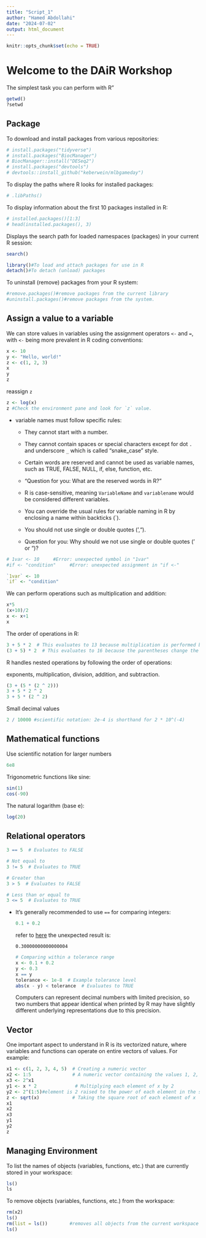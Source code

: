 ```yaml
---
title: "Script_1"
author: "Hamed Abdollahi"
date: "2024-07-02"
output: html_document
---
```


```r
knitr::opts_chunk$set(echo = TRUE)
```

# Welcome to the DAiR Workshop

The simplest task you can perform with R"

```r
getwd()
?setwd
```

## Package

To download and install packages from various repositories:

```r
# install.packages("tidyverse")
# install.packages("BiocManager")
# BiocManager::install("DESeq2")
# install.packages("devtools")
# devtools::install_github("keberwein/mlbgameday")
```

To display the paths where R looks for installed packages:

```r
# .libPaths()
```

To display information about the first 10 packages installed in R:

```r
# installed.packages()[1:3]
# head(installed.packages(), 3)
```

Displays the search path for loaded namespaces (packages) in your current R session:

```r
search()
```

```r
library()#To load and attach packages for use in R 
detach()#To detach (unload) packages
```

To uninstall (remove) packages from your R system:

```r
#remove.packages()#remove packages from the current library
#uninstall.packages()#remove packages from the system.
```

## Assign a value to a variable

We can store values in variables using the assignment operators `<-` and `=`, with `<-` being more prevalent in R coding conventions:

```r
x <- 10
y <- "Hello, world!"
z <- c(1, 2, 3)
x
y
z
```

reassign `z`

```r
z <- log(x)
z #Check the environment pane and look for `z` value.
```

-   variable names must follow specific rules:

    -   They cannot start with a number.

    <!-- -->

    -   They cannot contain spaces or special characters except for dot `.` and underscore `_` which is called "snake_case" style.
    - Certain words are reserved and cannot be used as variable names, such as TRUE, FALSE, NULL, if, else, function, etc. 
    + "Question for you: What are the reserved words in R?"

    -   R is case-sensitive, meaning `VariableName` and `variablename` would be considered different variables.
    
    - You can override the usual rules for variable naming in R by enclosing a name within backticks (`).
    - You should not use single or double quotes (',").
    + Question for you: Why should we not use single or double quotes (' or ")?
    
```r
# 1var <- 10     #Error: unexpected symbol in "1var"
#if <- "condition"     #Error: unexpected assignment in "if <-"
```
    
    
```r
`1var` <- 10
`if` <- "condition"
```
    

We can perform operations such as multiplication and addition:

```r
x*5
(x+10)/2
x <- x+1
x
```

The order of operations in R:

```r
3 + 5 * 2  # This evaluates to 13 because multiplication is performed before addition
(3 + 5) * 2  # This evaluates to 16 because the parentheses change the order of operations
```

R handles nested operations by following the order of operations:

exponents, multiplication, division, addition, and subtraction.

```r
(3 + (5 * (2 ^ 2)))
3 + 5 * 2 ^ 2   
3 + 5 * (2 ^ 2) 
```

Small decimal values

```r
2 / 10000 #scientific notation: 2e-4 is shorthand for 2 * 10^(-4)
```

## **Mathematical functions**

Use scientific notation for larger numbers

```r
6e8
```

Trigonometric functions like sine:

```r
sin(1)
cos(-90)
```

The natural logarithm (base e):

```r
log(20)
```

## Relational operators

```r
3 == 5  # Evaluates to FALSE

# Not equal to
3 != 5  # Evaluates to TRUE

# Greater than
3 > 5  # Evaluates to FALSE

# Less than or equal to
3 <= 5  # Evaluates to TRUE
```

-   It's generally recommended to use `==` for comparing integers:

    ```r
    0.1 + 0.2
    ```

    refer to [here](https://floating-point-gui.de/) the unexpected result is:

    ```         
    0.30000000000000004
    ```

    ```r

    # Comparing within a tolerance range
    x <- 0.1 + 0.2
    y <- 0.3
    x == y 
    tolerance <- 1e-8  # Example tolerance level
    abs(x - y) < tolerance  # Evaluates to TRUE
    ```

    Computers can represent decimal numbers with limited precision, so two numbers that appear identical when printed by R may have slightly different underlying representations due to this precision.

## Vector

One important aspect to understand in R is its vectorized nature, where variables and functions can operate on entire vectors of values.
For example:

```r
x1 <- c(1, 2, 3, 4, 5)  # Creating a numeric vector
x2 <- 1:5               # A numeric vector containing the values 1, 2, 3, 4, and 5
x3 <- 2^x1
y1 <- x * 2              # Multiplying each element of x by 2
y2 <- 2^(1:5)#element is 2 raised to the power of each element in the sequence from 1 to 5
z <- sqrt(x)            # Taking the square root of each element of x
x1
x2
x3
y1
y2
z
```

## **Managing Environment**

To list the names of objects (variables, functions, etc.) that are currently stored in your workspace:

```r
ls()
ls
```

To remove objects (variables, functions, etc.) from the workspace:

```r
rm(x2)
ls()
rm(list = ls())        #removes all objects from the current workspace
ls()
```

## 
